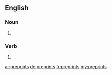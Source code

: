 ==English==

===Noun===
{{head|en|plural}}

# {{plural of|preprint|lang=en}}

===Verb===
{{head|en}}

# {{en-third-person singular of|preprint}}

[[ar:preprints]]
[[de:preprints]]
[[fr:preprints]]
[[my:preprints]]